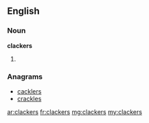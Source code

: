 ==English==

===Noun===
'''clackers'''

# {{plural of|[[clacker]]}}

===Anagrams===
* [[cacklers#English|cacklers]]
* [[crackles#English|crackles]]

[[ar:clackers]]
[[fr:clackers]]
[[mg:clackers]]
[[my:clackers]]